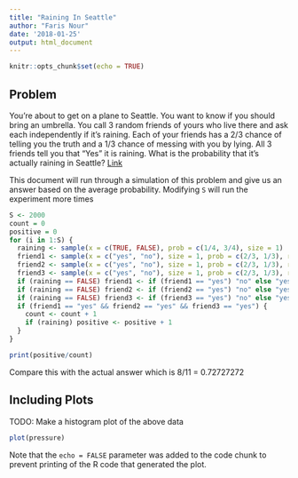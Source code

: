 ```yaml
---
title: "Raining In Seattle"
author: "Faris Nour"
date: '2018-01-25'
output: html_document
---
```


```r
knitr::opts_chunk$set(echo = TRUE)
```

## Problem

You're about to get on a plane to Seattle. You want to know if you should bring an umbrella. You call 3 random friends of yours who live there and ask each independently if it's raining. Each of your friends has a 2/3 chance of telling you the truth and a 1/3 chance of messing with you by lying. All 3 friends tell you that "Yes" it is raining. What is the probability that it's actually raining in Seattle? [Link](https://goo.gl/ndJ5oJ)

This document will run through a simulation of this problem and give us an answer based on the average probability. Modifying `S` will run the experiment more times

```r
S <- 2000
count = 0
positive = 0
for (i in 1:S) {
  raining <- sample(x = c(TRUE, FALSE), prob = c(1/4, 3/4), size = 1)
  friend1 <- sample(x = c("yes", "no"), size = 1, prob = c(2/3, 1/3), replace = TRUE)
  friend2 <- sample(x = c("yes", "no"), size = 1, prob = c(2/3, 1/3), replace = TRUE)
  friend3 <- sample(x = c("yes", "no"), size = 1, prob = c(2/3, 1/3), replace = TRUE)
  if (raining == FALSE) friend1 <- if (friend1 == "yes") "no" else "yes"
  if (raining == FALSE) friend2 <- if (friend2 == "yes") "no" else "yes"
  if (raining == FALSE) friend3 <- if (friend3 == "yes") "no" else "yes"
  if (friend1 == "yes" && friend2 == "yes" && friend3 == "yes") {
    count <- count + 1
    if (raining) positive <- positive + 1
  }
}

print(positive/count)

```
Compare this with the actual answer which is 8/11 = 0.72727272


## Including Plots

TODO: Make a histogram plot of the above data

```r
plot(pressure)
```

Note that the `echo = FALSE` parameter was added to the code chunk to prevent printing of the R code that generated the plot.
